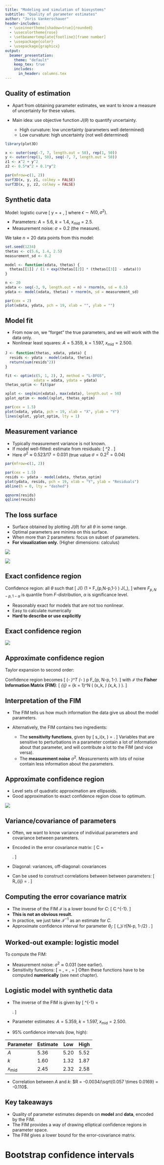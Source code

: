 ```yaml
---
title: "Modeling and simulation of biosystems"
subtitle: "Quality of parameter estimates"
author: "Joris Vankerschaver"
header-includes:
  - \useinnertheme[shadow=true]{rounded}
  - \usecolortheme{rose}
  - \setbeamertemplate{footline}[frame number]
  - \usepackage{color}
  - \usepackage{graphicx}
output: 
  beamer_presentation:
    theme: "default"
    keep_tex: true
    includes:
      in_header: columns.tex
---
```


## Quality of estimation

- Apart from obtaining parameter estimates, we want to know a measure of uncertainty for these values.

- Main idea: use objective function $J(\theta)$ to quantify uncertainty.
  - High curvature: low uncertainty (parameters well determined)
  - Low curvature: high uncertainty (not well determined)

```r
library(plot3D)

x <- outer(seq(-7, 7, length.out = 50), rep(1, 50))
y <- outer(rep(1, 50), seq(-7, 7, length.out = 50))
z1 <- x^2 + y^2
z2 <- 0.5*x^2 + 0.1*y^2

par(mfrow=c(1, 2))
surf3D(x, y, z1, colkey = FALSE)
surf3D(x, y, z2, colkey = FALSE)

```

## Synthetic data

Model: logistic curve
\[
  y = \frac{A}{1 + \exp(k(x_\text{mid} - x))} + \epsilon,
\]
where $\epsilon \sim N(0, \sigma^2)$. 

- Parameters: $A = 5.6$, $k = 1.4$, $x_\text{mid} = 2.5$.
- Measurement noise: $\sigma = 0.2$ (the measure).

We take $n = 20$ data points from this model:

```r
set.seed(1234)
thetas <- c(5.6, 1.4, 2.5)
measurement_sd <- 0.2

model <- function(xdata, thetas) {
  thetas[[1]] / (1 + exp(thetas[[2]] * (thetas[[3]] - xdata)))
}

n <- 20
xdata <- seq(-3, 9, length.out = n) + rnorm(n, sd = 0.5)
ydata <- model(xdata, thetas) + rnorm(n, sd = measurement_sd)

par(cex = 2)
plot(xdata, ydata, pch = 19, xlab = "", ylab = "")

```

## Model fit

- From now on, we "forget" the true parameters, and we will work with the data only. 
- Nonlinear least squares: $A = 5.359$, $k = 1.597$, $x_\text{mid} = 2.500$.

\vspace*{0.5cm}
```r
J <- function(thetas, xdata, ydata) {
  resids <- ydata - model(xdata, thetas)
  return(sum(resids^2))
}

fit <- optim(c(5, 1, 2), J, method = "L-BFGS",
             xdata = xdata, ydata = ydata)
thetas_optim <- fit$par

xplot <- seq(min(xdata), max(xdata), length.out = 50)
yplot_optim <- model(xplot, thetas_optim)

par(cex = 1.5)
plot(xdata, ydata, pch = 19, xlab = "X", ylab = "Y")
lines(xplot, yplot_optim, lty = 1)

```


## Measurement variance

- Typically measurement variance is not known.
- If model well-fitted: estimate from residuals:
\[
  \sigma^2 \approx \frac{J(\theta_\text{best})}{N - p}.
\]
- Here $\sigma^2 \approx 0.523/17 = 0.031$ (true value $\sigma = 0.2^2 = 0.04$)

\vspace*{0.5cm}
```r

par(mfrow=c(1, 2))

par(cex = 1.5)
resids <- ydata - model(xdata, thetas_optim)
plot(ydata, resids, pch = 19, xlab = "Y", ylab = "Residuals")
abline(h = 0, lty = "dashed")

qqnorm(resids)
qqline(resids)
```

## The loss surface

- Surface obtained by plotting $J(\theta)$ for all $\theta$ in some range.
- Optimal parameters are minima on this surface.
- When more than 2 parameters: focus on subset of parameters.
- **For visualization only.** (Higher dimensions: calculus)

:::::: {.cols data-latex=""}
::: {.col data-latex="{0.48\textwidth}"}
![](./images/03a-parameter-estimation/loss-surface-3d.png)
:::

::: {.col data-latex="{0.05\textwidth}"}
\mbox{}
:::

::: {.col data-latex="{0.48\textwidth}"}
![](./images/03a-parameter-estimation/loss-surface-2d.png)
:::
::::::

## Exact confidence region

Confidence region: all $\theta$ such that
\[
  J(\theta) \le \left(1 + \frac{p}{N-p}F_{p,N-p,1-\alpha} \right) \times J(\theta_\text{best}),
\]
where $F_{p,N-p,1-\alpha}$ is quantile from $F$-distribution, $\alpha$ is significance level.

- Reasonably exact for models that are not too nonlinear.
- Easy to calculate numerically
- **Hard to describe or use explicitly**

## Exact confidence region

![](./images/03a-parameter-estimation/level-sets-ci.png){fig-align='center'}

## Approximate confidence region

Taylor expansion to second order:
\begin{multline*}
  J(\theta) \approx 
    J(\theta_\text{best}) + 
    \sum_{i = 1}^N \underbrace{\frac{\partial J}{\partial \theta_i}(\theta_\text{best})}_{= 0}(\theta - \theta_\text{best})_i + \\
    \frac{1}{2} \sum_{i,j=1}^N \frac{\partial^2 J}{\partial \theta_i \partial \theta_j}
      (\theta - \theta_\text{best})_i(\theta - \theta_\text{best})_j.
\end{multline*}

Confidence region becomes
\[
  (\theta - \theta_\text{best})^T \mathcal{I} (\theta - \theta_\text{best}) \le p F_{p, N-p, 1-\alpha}.
\]
with $\mathcal{I}$ the **Fisher Information Matrix (FIM)**:
\[
  \mathcal{I}_{ij} = 
    \frac{1}{\sigma^2} \sum_{k = 1}^N \left(
    \frac{\partial y}{\partial \theta_i}(x_k, \theta_\text{best})
    \frac{\partial y}{\partial \theta_j}(x_k, \theta_\text{best}) \right).
\]

## Interpretation of the FIM

- The FIM tells us how much information the data give us about the model parameters.

- Alternatively, the FIM contains two ingredients:
  - The **sensitivity functions**, given by
  \[
    s_i(x, \theta) = \frac{\partial y}{\partial \theta_i}.
  \]
  Variables that are sensitive to perturbations in a parameter contain a lot of information about that parameter, and will contribute a lot to the FIM (and vice versa).
  - The **measurement noise** $\sigma^2$. Measurements with lots of noise contain less information about the parameters.

## Approximate confidence region

- Level sets of quadratic approximation are ellipsoids.
- Good approximation to exact confidence region close to optimum.

![](./images/03a-parameter-estimation/level-sets-ci-quadratic.png){fig-align='center'}


## Variance/covariance of parameters

- Often, we want to know variance of individual parameters and covariance between parameters.
- Encoded in the error covariance matrix:
\[
  C = \begin{bmatrix}
      \sigma^2_{\theta_1} & \text{cov}(\theta_1,\theta_2) & \cdots & \text{cov}(\theta_1,\theta_p) \\
      \text{cov}(\theta_2,\theta_1) & \sigma^2_{\theta_2} & \cdots & \text{cov}(\theta_2,\theta_p) \\
      \vdots & \vdots & \ddots & \vdots \\
      \text{cov}(\theta_p,\theta_1) & \text{cov}(\theta_p,\theta_2) & \cdots & \sigma^2_{\theta_p}
  \end{bmatrix}.
\]

- Diagonal: variances, off-diagonal: covariances
- Can be used to construct correlations between between parameters:
\[
  R_{ij} = \frac{\text{cov}(\theta_i, \theta_j)}{\sigma_{\theta_i} \sigma_{\theta_j}}.
\]


## Computing the error covariance matrix

- The inverse of the FIM $\mathcal{I}$ is a lower bound for $C$:
\[
  C \ge \mathcal{I}^{-1}.
\]
- **This is not an obvious result.**
- In practice, we just take $\mathcal{I}^{-1}$ as an estimate for $C$.
- Approximate confidence interval for parameter $\theta_i$:
\[
  (\theta_\text{best})_i \pm t_{N-p, 1-\alpha/2} \sqrt{C_{ii}}.
\]

## Worked-out example: logistic model

To compute the FIM:

- Measurement noise: $\sigma^2 \approx 0.031$ (see earlier).
- Sensitivity functions: 
\[
  \frac{\partial y}{\partial A} = \frac{1}{1 + \exp(k(x_\text{mid} - x))}, \quad
  \frac{\partial y}{\partial k} = \ldots, \quad
    \frac{\partial y}{\partial x_\text{mid}} = \ldots
\]
  Often these functions have to be computed **numerically** (see next chapter).


## Logistic model with synthetic data

- The inverse of the FIM is given by
\[
  \mathcal{I}^{-1} = \begin{bmatrix}
  0.0057 & -0.0034 & 0.0020 \\
 -0.0034 & 0.0169 & -0.0015 \\ 
  0.0020 & -0.0015  & 0.0040 \\
  \end{bmatrix}.
\]

- Parameter estimates: $A = 5.359$, $k = 1.597$, $x_\text{mid} = 2.500$.

- 95% confidence intervals (low, high):

| Parameter | Estimate | Low | High |
|-----------|----------|-----|------|
| $A$       | 5.36 | 5.20 | 5.52 |
| $k$       | 1.60 | 1.32 | 1.87 |
| $x_\text{mid}$ | 2.45 | 2.32 | 2.58 |

- Correlation between $A$ and $k$: $R = -0.0034/\sqrt{0.057 \times 0.0169} = -0.110$.

## Key takeaways

- Quality of parameter estimates depends on **model** and **data**, encoded by the FIM.
- The FIM provides a way of drawing elliptical confidence regions in parameter space.
- The FIM gives a lower bound for the error-covariance matrix.

# Bootstrap confidence intervals

